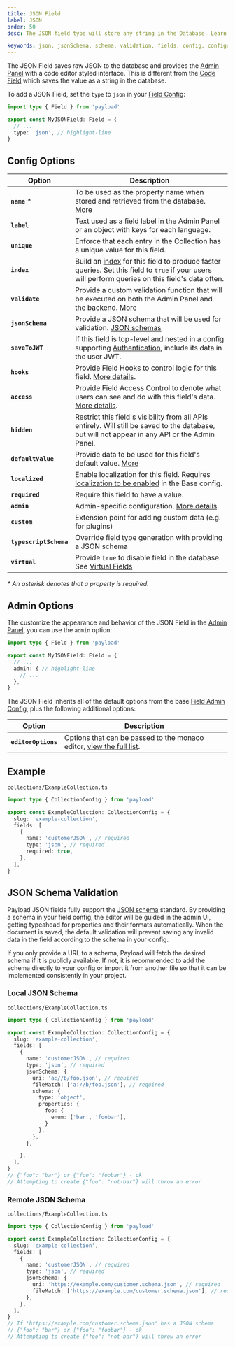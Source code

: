 ```yaml
---
title: JSON Field
label: JSON
order: 50
desc: The JSON field type will store any string in the Database. Learn how to use JSON fields, see examples and options.

keywords: json, jsonSchema, schema, validation, fields, config, configuration, documentation, Content Management System, cms, headless, javascript, node, react, nextjs
---
```


The JSON Field saves raw JSON to the database and provides the [Admin Panel](../admin/overview) with a code editor styled interface. This is different from the [Code Field](./code) which saves the value as a string in the database.

<LightDarkImage
  srcLight="https://payloadcms.com/images/docs/fields/json.png"
  srcDark="https://payloadcms.com/images/docs/fields/json-dark.png"
  alt="Shows a JSON field in the Payload Admin Panel"
  caption="This field is using the `monaco-react` editor syntax highlighting."
/>

To add a JSON Field, set the `type` to `json` in your [Field Config](./overview):

```ts
import type { Field } from 'payload'

export const MyJSONField: Field = {
  // ...
  type: 'json', // highlight-line
}
```

## Config Options

| Option                 | Description                                                                                                                                                                 |
| ---------------------- | --------------------------------------------------------------------------------------------------------------------------------------------------------------------------- |
| **`name`** \*          | To be used as the property name when stored and retrieved from the database. [More](/docs/fields/overview#field-names)                                                      |
| **`label`**            | Text used as a field label in the Admin Panel or an object with keys for each language.                                                                                     |
| **`unique`**           | Enforce that each entry in the Collection has a unique value for this field.                                                                                                |
| **`index`**            | Build an [index](/docs/database/overview) for this field to produce faster queries. Set this field to `true` if your users will perform queries on this field's data often. |
| **`validate`**         | Provide a custom validation function that will be executed on both the Admin Panel and the backend. [More](/docs/fields/overview#validation)                                |
| **`jsonSchema`**       | Provide a JSON schema that will be used for validation. [JSON schemas](https://json-schema.org/learn/getting-started-step-by-step)                                          |
| **`saveToJWT`**        | If this field is top-level and nested in a config supporting [Authentication](/docs/authentication/overview), include its data in the user JWT.                             |
| **`hooks`**            | Provide Field Hooks to control logic for this field. [More details](../hooks/fields).                                                                                       |
| **`access`**           | Provide Field Access Control to denote what users can see and do with this field's data. [More details](../access-control/fields).                                          |
| **`hidden`**           | Restrict this field's visibility from all APIs entirely. Will still be saved to the database, but will not appear in any API or the Admin Panel.                            |
| **`defaultValue`**     | Provide data to be used for this field's default value. [More](/docs/fields/overview#default-values)                                                                        |
| **`localized`**        | Enable localization for this field. Requires [localization to be enabled](/docs/configuration/localization) in the Base config.                                             |
| **`required`**         | Require this field to have a value.                                                                                                                                         |
| **`admin`**            | Admin-specific configuration. [More details](#admin-options).                                                                                                               |
| **`custom`**           | Extension point for adding custom data (e.g. for plugins)                                                                                                                   |
| **`typescriptSchema`** | Override field type generation with providing a JSON schema                                                                                                                 |
| **`virtual`**          | Provide `true` to disable field in the database. See [Virtual Fields](https://payloadcms.com/blog/learn-how-virtual-fields-can-help-solve-common-cms-challenges)            |

_\* An asterisk denotes that a property is required._

## Admin Options

The customize the appearance and behavior of the JSON Field in the [Admin Panel](../admin/overview), you can use the `admin` option:

```ts
import type { Field } from 'payload'

export const MyJSONField: Field = {
  // ...
  admin: { // highlight-line
    // ...
  },
}
```

The JSON Field inherits all of the default options from the base [Field Admin Config](../admin/fields#admin-options), plus the following additional options:

| Option              | Description                                                                                                                                                   |
| ------------------- | ------------------------------------------------------------------------------------------------------------------------------------------------------------- |
| **`editorOptions`** | Options that can be passed to the monaco editor, [view the full list](https://microsoft.github.io/monaco-editor/typedoc/variables/editor.EditorOptions.html). |

## Example

`collections/ExampleCollection.ts`

```ts
import type { CollectionConfig } from 'payload'

export const ExampleCollection: CollectionConfig = {
  slug: 'example-collection',
  fields: [
    {
      name: 'customerJSON', // required
      type: 'json', // required
      required: true,
    },
  ],
}
```
## JSON Schema Validation

Payload JSON fields fully support the [JSON schema](https://json-schema.org/) standard. By providing a schema in your field config, the editor will be guided in the admin UI, getting typeahead for properties and their formats automatically. When the document is saved, the default validation will prevent saving any invalid data in the field according to the schema in your config.

If you only provide a URL to a schema, Payload will fetch the desired schema if it is publicly available. If not, it is recommended to add the schema directly to your config or import it from another file so that it can be implemented consistently in your project.


### Local JSON Schema

`collections/ExampleCollection.ts`

```ts
import type { CollectionConfig } from 'payload'

export const ExampleCollection: CollectionConfig = {
  slug: 'example-collection',
  fields: [
    {
      name: 'customerJSON', // required
      type: 'json', // required
      jsonSchema: {
        uri: 'a://b/foo.json', // required
        fileMatch: ['a://b/foo.json'], // required
        schema: {
          type: 'object',
          properties: {
            foo: {
              enum: ['bar', 'foobar'],
            }
          },
        },
      },

    },
  ],
}
// {"foo": "bar"} or {"foo": "foobar"} - ok
// Attempting to create {"foo": "not-bar"} will throw an error
```

### Remote JSON Schema

`collections/ExampleCollection.ts`

```ts
import type { CollectionConfig } from 'payload'

export const ExampleCollection: CollectionConfig = {
  slug: 'example-collection',
  fields: [
    {
      name: 'customerJSON', // required
      type: 'json', // required
      jsonSchema: {
        uri: 'https://example.com/customer.schema.json', // required
        fileMatch: ['https://example.com/customer.schema.json'], // required
      },
    },
  ],
}
// If 'https://example.com/customer.schema.json' has a JSON schema
// {"foo": "bar"} or {"foo": "foobar"} - ok
// Attempting to create {"foo": "not-bar"} will throw an error
```
